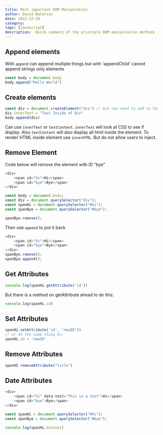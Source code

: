 ```yaml
---
title: Most important DOM Manipulation
author: David Waterson
date: 2022-12-29
category: 
tags: [javascript]
description:  Quick summary of the principle DOM manipulation methods in Javascript
---
```

## Append elements

With `append` can append multiple things but with 'appendChild' cannot append strings only elements
```js
const body = document.body
body.append("Hello World")

```
## Create elements

```js
const div = document.createElement("div") // but now need to add to html
div.innerText = "Text Inside of Div"
body.append(div)
```
Can use `innerText` or `textContent`. `innerText` will look at CSS to see if display. Also `textContent` will also display all html inside the element.
To render HTML inside element use `innerHTML`. But do not allow users to inject.

## Remove Element

Code below will remove the element with ID "bye"

```js
<div>
    <span id="hi">Hi</span>
    <span id="bye">Bye</span>
</div>

const body = document.body;
const div = document.querySelector("div");
const spanHi = document.querySelector("#hi");
const spanBye = document.querySelector("#bye");

spanBye.remove();
```
Then use `append` to put it back
```js
<div>
    <span id="hi">Hi</span>
    <span id="bye">Bye</span>
</div>
spanBye.remove();
spanBye.append();
```

## Get Attributes

```js
console.log(spanHi.getAttribute('id'))
```

But there is a method on getAttribute alread to do this:

```js
console.log(spanHi.id)
```
## Set Attributes

```js
spanHi.setAttribute('id', 'newID'))
// or do the same thing by:
spanHi.id = 'newID'
```

## Remove Attributes

```js
spanHI.removeAttribute("title")
```

## Date Attributes
```js
<div>
    <span id="hi" data-test="This is a test">Hi</span>
    <span id="bye">Bye</span>
</div>

const spanHi = document.querySelector("#hi");
const spanBye = document.querySelector("#bye");

console.log(spanHi.dataset)
```